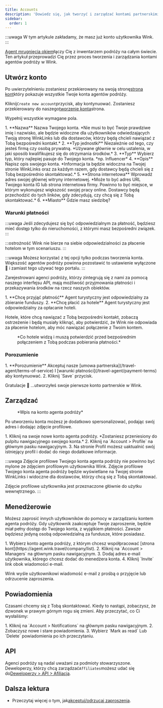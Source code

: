 ```yaml
---
title: Accounts
description: 'Dowiedz się, jak tworzyć i zarządzać kontami partnerskimi w serwisie Wink.'
sidebar:
  order: 1
---
```


:::uwaga
W tym artykule zakładamy, że masz już konto użytkownika Wink.
:::

[Agent mrugnięcia okiem](https://agent.wink.travel)łączy Cię z inwentarzem podróży na całym świecie. Ten artykuł przeprowadzi Cię przez proces tworzenia i zarządzania kontami agentów podróży w Wink.

## Utwórz konto

Po uwierzytelnieniu zostaniesz przekierowany na swoją stronę[strona kont](https://agent.wink.travel/company/list)który pokazuje wszystkie Twoje konta agentów podróży.

Kliknij`Create new account`przycisk, aby kontynuować. Zostaniesz przekierowany do naszego[tworzenie konta](https://agent.wink.travel/company/create)strona.

Wypełnij wszystkie wymagane pola.

<Steps>
  1. **Nazwa** Nazwa Twojego konta. *Nie musi to być Twoje prawdziwe imię i nazwisko, ale będzie widoczne dla użytkowników odwiedzających Twoją stronę WinkLinks lub dla dostawców, którzy będą chcieli nawiązać z Tobą bezpośredni kontakt.*
  2. **Typ jednostki** Niezależnie od tego, czy jesteś firmą czy osobą prywatną. *Używane głównie w celu ustalenia, w jaki sposób kwalifikujesz się do otrzymania środków.*
  3. **Typ** Wybierz typ, który najlepiej pasuje do Twojego konta. *np. Influencer*
  4. **Opis** Napisz opis swojego konta. *Informacja ta będzie widoczna na Twojej stronie WinkLinks oraz za każdym razem, gdy dostawcy będą chcieli się z Tobą bezpośrednio skontaktować.*
  5. **Strona internetowa** Wprowadź adres swojej głównej witryny internetowej. *Może to być adres URL Twojego konta IG lub strona internetowa firmy. Powinno to być miejsce, w którym wykonujesz większość swojej pracy online. Dostawcy będą przechodzić do tych linków, gdy zdecydują, czy chcą się z Tobą skontaktować.*
  6. **Miasto** Gdzie masz siedzibę?
</Steps>


### Warunki płatności

:::uwaga
Jeśli zdecydujesz się być odpowiedzialnym za płatność, będziesz mieć dostęp tylko do nieruchomości, z którymi masz bezpośredni związek.
:::

:::ostrożność
Wink nie bierze na siebie odpowiedzialności za płacenie hotelom w tym scenariuszu.
:::

:::uwaga
Możesz korzystać z tej opcji tylko podczas tworzenia konta. Większość agentów podróży powinna pozostawić to ustawienie wyłączone 🛑 i zamiast tego używać tego portalu.
:::

Zarejestrowani agenci podróży, którzy zintegrują się z nami za pomocą naszego interfejsu API, mają możliwość przyjmowania płatności i przekazywania środków na rzecz naszych obiektów.

<Steps>
  1. **Chcę przyjąć płatność** Agent turystyczny jest odpowiedzialny za zbieranie funduszy.
  2. **Chcę płacić za hotele** Agent turystyczny jest odpowiedzialny za opłacanie hoteli.
</Steps>


Hotele, które chcą nawiązać z Tobą bezpośredni kontakt, zobaczą ostrzeżenie i będą musiały kliknąć, aby potwierdzić, że Wink nie odpowiada za płacenie hotelom, aby móc nawiązać połączenie z Twoim kontem.

<figure>
  <CloudinaryImage width="700" height="220" resize="scale" quality="best" alt="Własność uznaje relację TA" src="academy/property-ta-agreement" errorImage="noimage_opaque_nyrtl0.png" />

  <figcaption>*Co hotele widzą i muszą potwierdzić przed bezpośrednim połączeniem z Tobą podczas pobierania płatności.*</figcaption>
</figure>


### Porozumienie

<Steps>
  1. **Porozumienie** Akceptuj nasze [umowa partnerska](/travel-agent/terms-of-service) I [warunki płatności](/travel-agent/payment-terms) aby kontynuować.
  2. Kliknij `Save` przycisk.
</Steps>


Gratulacje 🎉 ...utworzyłeś swoje pierwsze konto partnerskie w Wink.

## Zarządzać

<figure>
  <CloudinaryImage width="350" height="445" resize="scale" quality="best" alt="Konto agenta podróży" src="academy/travel-agent" errorImage="noimage_opaque_nyrtl0.png" />

  <figcaption>*Wpis na konto agenta podróży*</figcaption>
</figure>


Po utworzeniu konta możesz je dodatkowo spersonalizować, podając swój adres i dodając zdjęcie profilowe.

<Steps>
  1. Kliknij na swoje nowe konto agenta podróży. *Zostaniesz przeniesiony do pulpitu nawigacyjnego swojego konta.*
  2. Kliknij na `Account > Profile` na głównym pasku nawigacyjnym.
  3. Na stronie Profil możesz uaktualnić swój istniejący profil i dodać do niego dodatkowe informacje.
</Steps>


:::uwaga
Zdjęcie profilowe Twojego konta agenta podróży nie powinno być mylone ze zdjęciem profilowym użytkownika Wink. Zdjęcie profilowe Twojego konta agenta podróży będzie wyświetlane na Twojej stronie WinkLinks i widoczne dla dostawców, którzy chcą się z Tobą skontaktować.

Zdjęcie profilowe użytkownika jest przeznaczone głównie do użytku wewnętrznego.
:::

## Menedżerowie

Możesz zaprosić innych użytkowników do pomocy w zarządzaniu kontem agenta podróży. Gdy użytkownik zaakceptuje Twoje zaproszenie, będzie miał pełny dostęp do Twojego konta, z wyjątkiem płatności. Zawsze będziesz jedyną osobą odpowiedzialną za fundusze, które posiadasz.

<Steps>
  1. Wybierz konto agenta podróży, z którym chcesz współpracować [strona kont](https://agent.wink.travel/company/list).
  2. Kliknij na `Account > Managers` na głównym pasku nawigacyjnym.
  3. Dodaj adres e-mail użytkownika, którego chcesz dodać do menedżera konta.
  4. Kliknij `Invite` link obok wiadomości e-mail.
</Steps>


Wink wyśle użytkownikowi wiadomość e-mail z prośbą o przyjęcie lub odrzucenie zaproszenia.

## Powiadomienia

Czasami chcemy się z Tobą skontaktować. Kiedy to nastąpi, zobaczysz, że dzwonek w prawym górnym rogu się zmieni.
Aby przeczytać, co Ci wysłaliśmy:

<Steps>
  1. Kliknij na `Account > Notifications` na głównym pasku nawigacyjnym.
  2. Zobaczysz nowe i stare powiadomienia.
  3. Wybierz `Mark as read` Lub `Delete` powiadomienia po ich przeczytaniu.
</Steps>


## API

Agenci podróży są nadal uważani za podmioty stowarzyszone. Deweloperzy, którzy chcą zarządzać`Affiliates`możesz udać się do[Deweloperzy > API > Afiliacja](/developers/apis/#affiliate-api).

## Dalsza lektura

* Przeczytaj więcej o tym, jak[akceptuj/odrzucaj zaproszenia](/user/invites).

